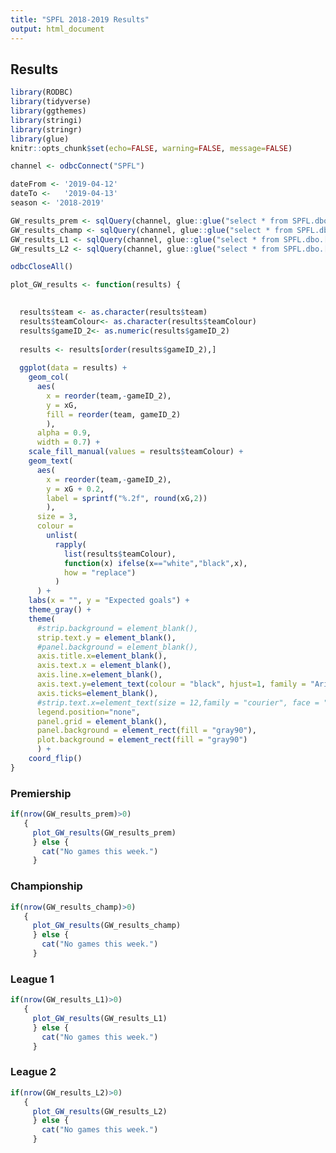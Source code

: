 ```yaml
---
title: "SPFL 2018-2019 Results"
output: html_document
---
```


## Results {.tabset}

```r
library(RODBC)
library(tidyverse)
library(ggthemes)
library(stringi)
library(stringr)
library(glue)
knitr::opts_chunk$set(echo=FALSE, warning=FALSE, message=FALSE)

channel <- odbcConnect("SPFL")

dateFrom <- '2019-04-12'
dateTo <-   '2019-04-13'
season <- '2018-2019'

GW_results_prem <- sqlQuery(channel, glue::glue("select * from SPFL.dbo.[gameweek_results_v2] ('{dateFrom}', '{dateTo}', 'Premiership', '{season}')"))
GW_results_champ <- sqlQuery(channel, glue::glue("select * from SPFL.dbo.[gameweek_results_v2] ('{dateFrom}', '{dateTo}', 'Championship', '{season}')"))
GW_results_L1 <- sqlQuery(channel, glue::glue("select * from SPFL.dbo.[gameweek_results_v2] ('{dateFrom}', '{dateTo}', 'League 1', '{season}')"))
GW_results_L2 <- sqlQuery(channel, glue::glue("select * from SPFL.dbo.[gameweek_results_v2] ('{dateFrom}', '{dateTo}', 'League 2', '{season}')"))

odbcCloseAll()

plot_GW_results <- function(results) {

  
  results$team <- as.character(results$team)
  results$teamColour<- as.character(results$teamColour)
  results$gameID_2<- as.numeric(results$gameID_2)
  
  results <- results[order(results$gameID_2),]
  
  ggplot(data = results) +
    geom_col(
      aes(
        x = reorder(team,-gameID_2), 
        y = xG, 
        fill = reorder(team, gameID_2)
        ),
      alpha = 0.9,
      width = 0.7) +
    scale_fill_manual(values = results$teamColour) + 
    geom_text(
      aes(
        x = reorder(team,-gameID_2), 
        y = xG + 0.2, 
        label = sprintf("%.2f", round(xG,2))
        ),
      size = 3, 
      colour = 
        unlist(
          rapply(
            list(results$teamColour),
            function(x) ifelse(x=="white","black",x), 
            how = "replace")
          )
      ) +
    labs(x = "", y = "Expected goals") +
    theme_gray() +
    theme(
      #strip.background = element_blank(),
      strip.text.y = element_blank(),
      #panel.background = element_blank(),
      axis.title.x=element_blank(),
      axis.text.x = element_blank(),
      axis.line.x=element_blank(),
      axis.text.y=element_text(colour = "black", hjust=1, family = "Arial"),
      axis.ticks=element_blank(),
      #strip.text.x=element_text(size = 12,family = "courier", face = "italic"),
      legend.position="none",
      panel.grid = element_blank(),
      panel.background = element_rect(fill = "gray90"),
      plot.background = element_rect(fill = "gray90")
      ) +
    coord_flip()
}
```

### Premiership

```r
if(nrow(GW_results_prem)>0)
   {
     plot_GW_results(GW_results_prem)
     } else {
       cat("No games this week.")
     }
```

### Championship

```r
if(nrow(GW_results_champ)>0)
   {
     plot_GW_results(GW_results_champ)
     } else {
       cat("No games this week.")
     }
```

### League 1

```r
if(nrow(GW_results_L1)>0)
   {
     plot_GW_results(GW_results_L1)
     } else {
       cat("No games this week.")
     }
```

### League 2

```r

if(nrow(GW_results_L2)>0)
   {
     plot_GW_results(GW_results_L2)
     } else {
       cat("No games this week.")
     }
```
